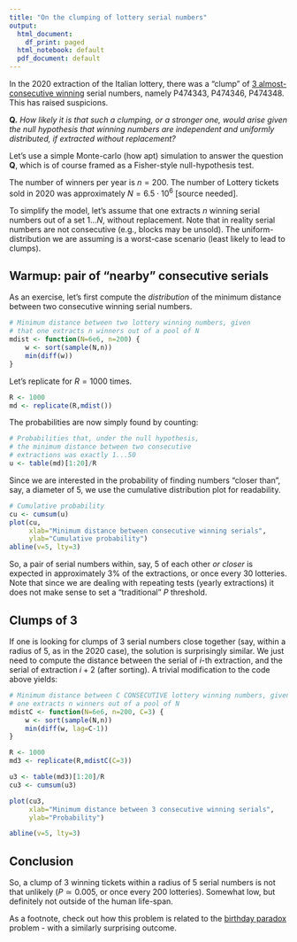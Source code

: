 ```yaml
---
title: "On the clumping of lottery serial numbers"
output:
  html_document:
    df_print: paged
  html_notebook: default
  pdf_document: default
---
```


In the 2020 extraction of the Italian lottery, there was a 
"clump" of [3 almost-consecutive winning](https://milano.repubblica.it/cronaca/2020/01/07/news/lotteria_italia_ferno_varese_premi_biglietti_numeri_vicini-245177811/) serial numbers,
namely P474343, P474346, P474348.  This has raised suspicions.


**Q.** *How likely it is that such a clumping, or a stronger one, 
would arise given the null hypothesis that winning numbers
are independent and uniformly distributed, if extracted without
replacement?*

Let's use a simple Monte-carlo (how apt) simulation to 
answer the question **Q**, which is of course framed as a 
Fisher-style null-hypothesis test.

The number of winners per year is $n=200$. The number of 
Lottery tickets sold in 2020 was approximately 
$N=6.5 \cdot 10^{6}$ [source needed]. 

To simplify the model, let's assume that one extracts $n$ 
winning serial numbers out of a set $1...N$, without replacement.
Note that in reality serial numbers are not consecutive (e.g.,
blocks may be unsold). The uniform-distribution we are assuming 
is a worst-case scenario (least likely to lead to clumps).


## Warmup: pair of "nearby" consecutive serials

As an exercise, let's first compute the *distribution* of the
minimum distance between two consecutive winning serial numbers.


```r
# Minimum distance between two lottery winning numbers, given
# that one extracts n winners out of a pool of N
mdist <- function(N=6e6, n=200) {
    w <- sort(sample(N,n))
    min(diff(w))
}
```

Let's replicate for $R=1000$ times.

```r
R <- 1000
md <- replicate(R,mdist())
```

The probabilities are now simply found by counting:

```r
# Probabilities that, under the null hypothesis,
# the minimum distance between two consecutive 
# extractions was exactly 1...50
u <- table(md)[1:20]/R
```

Since we are interested in the probability of finding numbers "closer than",
say, a diameter of 5, we use the cumulative distribution plot for readability. 

```r
# Cumulative probability
cu <- cumsum(u)
plot(cu, 
     xlab="Minimum distance between consecutive winning serials",
     ylab="Cumulative probability")
abline(v=5, lty=3)
```

So, a pair of serial numbers within, say, 5 of each other *or closer* is expected in approximately 3% of the extractions, or once every 30 lotteries. Note that since we are 
dealing with repeating tests (yearly extractions) it does not make
sense to set a "traditional" $P$ threshold.


## Clumps of 3

If one is looking for clumps of 3 serial numbers close together (say,
within a radius of 5, as in the 2020 case), the solution is surprisingly
similar. We just need to compute the distance between the serial of 
 $i$-th extraction, and the serial of extraction $i+2$ (after sorting). A trivial 
modification to the code above yields:

```r

# Minimum distance between C CONSECUTIVE lottery winning numbers, given that
# one extracts n winners out of a pool of N
mdistC <- function(N=6e6, n=200, C=3) {
    w <- sort(sample(N,n))
    min(diff(w, lag=C-1))
}

R <- 1000
md3 <- replicate(R,mdistC(C=3))

u3 <- table(md3)[1:20]/R
cu3 <- cumsum(u3)

plot(cu3, 
     xlab="Minimum distance between 3 consecutive winning serials",
     ylab="Probability")

abline(v=5, lty=3)

```

## Conclusion

So, a clump of 3 winning tickets within a radius of 5 serial
numbers is not that unlikely ($P \simeq 0.005$,
or once every 200 lotteries). Somewhat low, but definitely
not outside of the human life-span.

As a footnote, check out how this problem is related 
to the [birthday paradox](https://en.wikipedia.org/wiki/Birthday_problem)
problem - with a similarly
surprising outcome.

